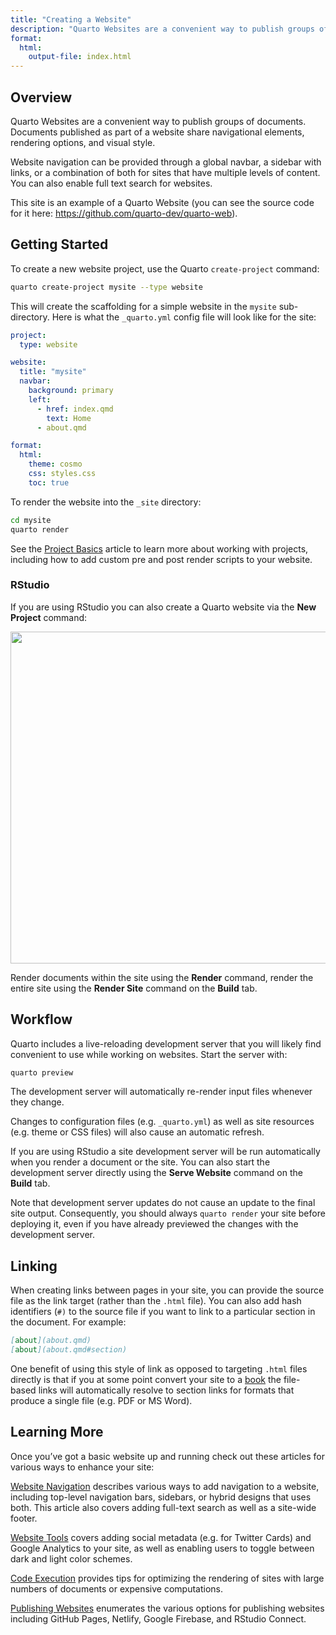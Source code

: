```yaml
---
title: "Creating a Website"
description: "Quarto Websites are a convenient way to publish groups of documents. Document published as part of a website share navigational elements, rendering options, and visual style."
format: 
  html:
    output-file: index.html
---
```


## Overview

Quarto Websites are a convenient way to publish groups of documents. Documents published as part of a website share navigational elements, rendering options, and visual style.

Website navigation can be provided through a global navbar, a sidebar with links, or a combination of both for sites that have multiple levels of content. You can also enable full text search for websites.

This site is an example of a Quarto Website (you can see the source code for it here: <https://github.com/quarto-dev/quarto-web>).

## Getting Started

To create a new website project, use the Quarto `create-project` command:

``` bash
quarto create-project mysite --type website
```

This will create the scaffolding for a simple website in the `mysite` sub-directory. Here is what the `_quarto.yml` config file will look like for the site:

``` yaml
project:
  type: website

website:
  title: "mysite"
  navbar:
    background: primary
    left:
      - href: index.qmd
        text: Home
      - about.qmd

format:
  html:
    theme: cosmo
    css: styles.css
    toc: true
```

To render the website into the `_site` directory:

``` bash
cd mysite
quarto render
```

See the [Project Basics](../projects/quarto-projects.qmd) article to learn more about working with projects, including how to add custom pre and post render scripts to your website.

### RStudio

If you are using RStudio you can also create a Quarto website via the **New Project** command:

![](images/rstudio-new-website.png){.border width="531"}

Render documents within the site using the **Render** command, render the entire site using the **Render Site** command on the **Build** tab.

## Workflow

Quarto includes a live-reloading development server that you will likely find convenient to use while working on websites. Start the server with:

``` bash
quarto preview
```

The development server will automatically re-render input files whenever they change.

Changes to configuration files (e.g. `_quarto.yml`) as well as site resources (e.g. theme or CSS files) will also cause an automatic refresh.

If you are using RStudio a site development server will be run automatically when you render a document or the site. You can also start the development server directly using the **Serve Website** command on the **Build** tab.

Note that development server updates do not cause an update to the final site output. Consequently, you should always `quarto render` your site before deploying it, even if you have already previewed the changes with the development server.

## Linking

When creating links between pages in your site, you can provide the source file as the link target (rather than the `.html` file). You can also add hash identifiers (`#)` to the source file if you want to link to a particular section in the document. For example:

``` markdown
[about](about.qmd)
[about](about.qmd#section)
```

One benefit of using this style of link as opposed to targeting `.html` files directly is that if you at some point convert your site to a [book](../books/book-basics.qmd) the file-based links will automatically resolve to section links for formats that produce a single file (e.g. PDF or MS Word).

## Learning More

Once you've got a basic website up and running check out these articles for various ways to enhance your site:

[Website Navigation](website-navigation.qmd) describes various ways to add navigation to a website, including top-level navigation bars, sidebars, or hybrid designs that uses both. This article also covers adding full-text search as well as a site-wide footer.

[Website Tools](website-tools.qmd) covers adding social metadata (e.g. for Twitter Cards) and Google Analytics to your site, as well as enabling users to toggle between dark and light color schemes.

[Code Execution](../projects/code-execution.qmd) provides tips for optimizing the rendering of sites with large numbers of documents or expensive computations.

[Publishing Websites](publishing-websites.qmd) enumerates the various options for publishing websites including GitHub Pages, Netlify, Google Firebase, and RStudio Connect.
